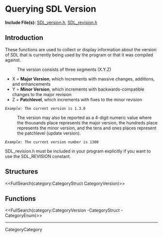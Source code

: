 <!-- #master-page:CategoryTemplate -->
<!-- #master-date:Unknown-Date -->
<!-- format wiki -->
<!-- language en -->

= Querying SDL Version =

'''Include File(s):''' [http://hg.libsdl.org/SDL/file/default/include/SDL_version.h SDL_version.h], [http://hg.libsdl.org/SDL/file/default/include/SDL_revision.h SDL_revision.h]


== Introduction ==

These functions are used to collect or display information about the version of SDL that is currently being used by the program or that it was compiled against.

: The version consists of three segments (X.Y.Z)
* X = '''Major Version''', which increments with massive changes, additions, and enhancements
* Y = '''Minor Version''', which increments with backwards-compatible changes to the major revision
* Z = '''Patchlevel''', which increments with fixes to the minor revision<br/>
 ''Example:'' The current version is 1.3.0

: The version may also be reported as a 4-digit numeric value where the thousands place represents the major version, the hundreds place represents the minor version, and the tens and ones places represent the patchlevel (update version).  
 ''Example:'' The current version number is 1300

SDL_revision.h must be included in your program explicitly if you want to use the SDL_REVISION constant.

== Structures ==
<<FullSearch(category:CategoryStruct CategoryVersion)>>

== Functions ==

<<FullSearch(category:CategoryVersion -CategoryStruct -CategoryEnum)>>

----
CategoryCategory
